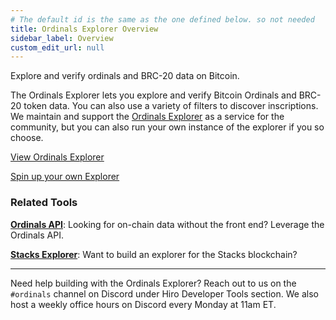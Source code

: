 ```yaml
---
# The default id is the same as the one defined below. so not needed
title: Ordinals Explorer Overview
sidebar_label: Overview
custom_edit_url: null
---
```



<p class="p-3 rounded-lg bg-neutral-100 text-neutral-500 dark:bg-neutral-800 dark:text-neutral-400">Explore and verify ordinals and BRC-20 data on Bitcoin.</p>

<div class="mb-10"></div>

The Ordinals Explorer lets you explore and verify Bitcoin Ordinals and BRC-20 token data. You can also use a variety of filters to discover inscriptions. We maintain and support the [Ordinals Explorer](https://ordinals.hiro.so) as a service for the community, but you can also run your own instance of the explorer if you so choose.

[View Ordinals Explorer](https://ordinals.hiro.so)

[Spin up your own Explorer](./getting-started.md)

### Related Tools

**[Ordinals API](../ordinals-api/index.mdx)**: Looking for on-chain data without the front end? Leverage the Ordinals API.

**[Stacks Explorer](../explorer/index.mdx)**: Want to build an explorer for the Stacks blockchain?

---

Need help building with the Ordinals Explorer? Reach out to us on the `#ordinals` channel on Discord under Hiro Developer Tools section. We also host a weekly office hours on Discord every Monday at 11am ET.